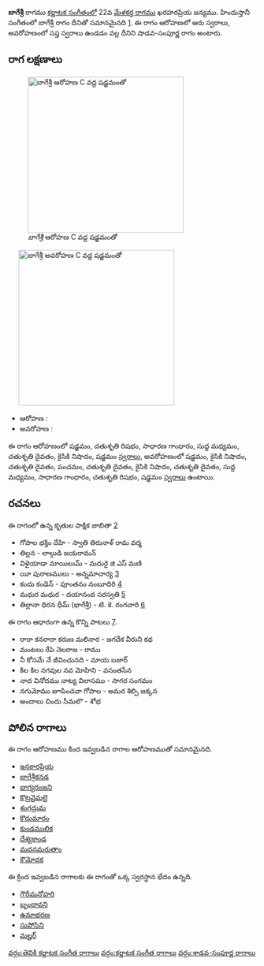 {{Infobox ragam
	| name          	= బాగేశ్రీ
	| synonym	    	= 
	| mela          	= 
	| chakra        	= 
	| janaka        	= 
	| type          	= శాడవ-సంపూర్ణ
	| arohanam      	= {{svaraC|S|R2|G2|M1|D2|N2|S'}} 
	| avarohanam    	= {{svaraC|S'|N2|D2|P|D2|N2|D2|M1|G2|R2|S}}
	| jeeva         	=
	| chhaya        	=
	| nyasa         	=
	| vishesha      	= 
	| equivalent  		= బాగేశ్రీ
}}
{{కర్ణాటక సంగీత రాగాలు}}
'''బాగేశ్రీ''' రాగము [[కర్ణాటక సంగీతం]]లో 22వ [[మేళకర్త రాగము]] ఖరహరప్రియ జన్యము.  హిందుస్తానీ సంగీతంలో బాగేశ్రీ రాగం దీనితో సమానమైనది [https://karnatik.com/hcragatable.shtml]. ఈ రాగం ఆరోహణలో ఆరు స్వరాలు, అవరోహణంలో సప్త స్వరాలు ఉండడం వల్ల దీనిని షాడవ-సంపూర్ణ రాగం అంటారు.


==రాగ లక్షణాలు==
[[Image:bageshri_ar_kb2wiki.png|thumb|right|316px|''బాగేశ్రీ'' ఆరోహణ C వద్ద షడ్జమంతో]]
	[[Image:bageshri_av_kb2wiki.png|thumb|right|316px|''బాగేశ్రీ'' అవరోహణ C వద్ద షడ్జమంతో]]

* ఆరోహణ : {{svaraC|S|R2|G2|M1|D2|N2|S'}} 
* అవరోహణ : {{svaraC|S'|N2|D2|P|D2|N2|D2|M1|G2|R2|S}}

ఈ రాగం ఆరోహణంలో షడ్జమం, చతుశృతి రిషభం, సాధారణ  గాంధారం, సుద్ద మధ్యమం, చతుశృతి దైవతం, కైసికి నిషాదం, షడ్జమం [[స్వరాలు]], అవరోహణంలో షడ్జమం, కైసికి నిషాదం, చతుశృతి దైవతం, పంచమం, చతుశృతి దైవతం, కైసికి నిషాదం, చతుశృతి దైవతం, సుద్ద మధ్యమం, సాధారణ  గాంధారం, చతుశృతి రిషభం, షడ్జమం [[స్వరాలు]] ఉంటాయి.

==రచనలు==
ఈ రాగంలో ఉన్న కృతుల పాక్షిక జాబితా [https://github.com/ssrihari/ragavardhini/blob/master/ragas/kritis.psv]
* గోపాల భక్తిం దేహి - స్వాతి తిరునాళ్ రామ వర్మ
* తిల్లన - లాల్గుడి జయరామన్
* విళైయాడా  మాయిలుమ్ - మదురై జి ఎస్ మణి
* యీ పురాణములు - అన్నమాచార్య [http://www.karnatik.com/c3141.shtml]
* కందు కండెన్ - పూంతనం నంబూదిరి [http://www.karnatik.com/c1479.shtml]
* మధుర మధుర - దయానంద సరస్వతి [http://www.karnatik.com/c2946.shtml]
* తిల్లానా  ధిరన ధీమ్ (భాగేశ్రీ) - టి. కె. రంగచారి [http://www.karnatik.com/c1261.shtml]

ఈ రాగం ఆధారంగా ఉన్న కొన్ని పాటలు [http://rksanka.tripod.com/music/rslist.html].
* రారా కనరారా కరుణ మలినార - జగదేక వీరుని కథ
* మంటలు రేపె నెలరాజ - రాము
* నీ కోసమే నే జీవించునది - మాయ బజార్
* కిల కిల నగవుల నవ మోహిని - వసంతసేన
* నాద వినోదము నాట్య విలాసము - సాగర సంగమం
* నగుమోము జూపించవా గోపాల - అమర శిల్పి జక్కన
* అందాలు చిందు సీమలొ - శోభ




==పోలిన రాగాలు==
ఈ రాగం ఆరోహణము కింద ఇవ్వబడిన రాగాల ఆరోహణముతో సమానమైనది.
* [[ఇనకారప్రియ]]
* [[బాగేశ్రీకనడ]]
* [[భాగ్యరంజని]]
* [[కొట్రవైమలై]]
* [[శంగద్రుమ]]
* [[కొదుమారం]]
* [[కుండములిక]]
* [[ దేశ్యకాండ]]
* [[మదనమరుతాం]]
* [[కౌమోదక]]

ఈ క్రింద ఇవ్వబడిన రాగాలకు ఈ రాగంతో ఒక్క స్వరస్థాన భేదం ఉన్నది.
* [[గౌరీమనోహరి]]
* [[బృందావని]]
* [[ఉమాభరణ]]
* [[సుపోసిని]]
* [[మల్హర్]]



[[వర్గం:తెవికి కర్ణాటక సంగీత రాగాలు]]
[[వర్గం:కర్ణాటక సంగీత రాగాలు]]
[[వర్గం:శాడవ-సంపూర్ణ రాగాలు]]
